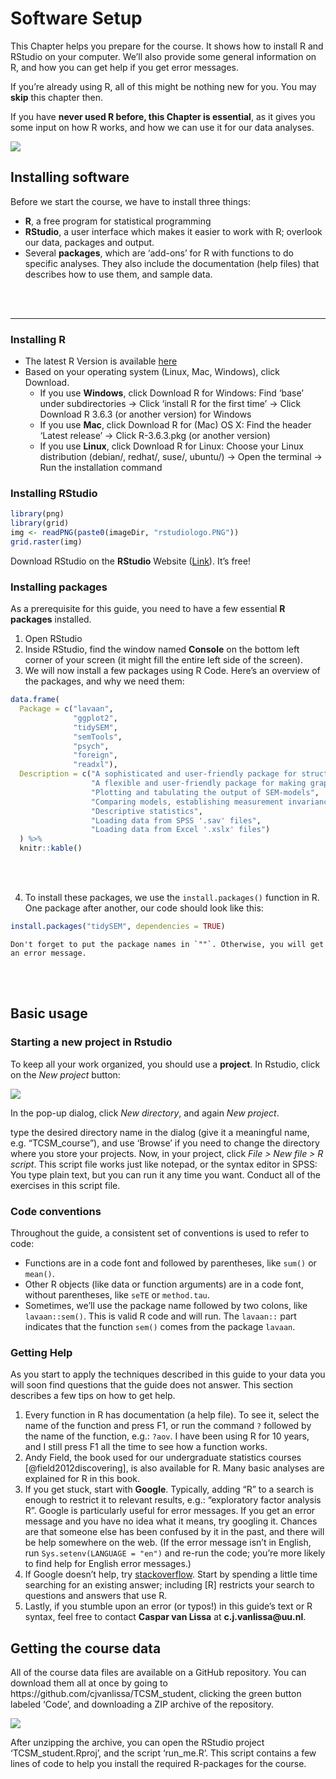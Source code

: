 # Software Setup {-}

This Chapter helps you prepare for the course. It shows how to install R and RStudio on your computer. We'll also provide some general information on R, and how you can get help if you get error messages. 

If you're already using R, all of this might be nothing new for you. You may **skip** this chapter then.

If you have **never used R before, this Chapter is essential**, as it gives you some input on how R works, and how we can use it for our data analyses.

![](../../images/chap2.jpg)

## Installing software 

Before we start the course, we have to install three things:

* **R**, a free program for statistical programming
* **RStudio**, a user interface which makes it easier to work with R; overlook our data, packages and output. 
* Several **packages**, which are 'add-ons' for R with functions to do specific analyses. They also include the documentation (help files) that describes how to use them, and sample data.



<br><br>

---

### Installing R

- The latest R Version is available [here](https://cran.r-project.org)
-	Based on your operating system (Linux, Mac, Windows), click Download.
    -	If you use **Windows**, click Download R for Windows: Find ‘base’ under subdirectories -> Click ‘install R for the first time’ -> Click Download R 3.6.3 (or another version) for Windows
    -	If you use **Mac**, click Download R for (Mac) OS X: Find the header ‘Latest release’ -> Click R-3.6.3.pkg (or another version)
    -	If you use **Linux**, click Download R for Linux: Choose your Linux distribution (debian/, redhat/, suse/, ubuntu/) -> Open the terminal -> Run the installation command

### Installing RStudio

```{r, echo = FALSE, fig.width = 3, fig.height = 2}
library(png)
library(grid)
img <- readPNG(paste0(imageDir, "rstudiologo.PNG"))
grid.raster(img)
```

Download RStudio on the **RStudio** Website ([Link](https://www.rstudio.com/products/rstudio/download/)). It's free!

### Installing packages {#installpackages}

As a prerequisite for this guide, you need to have a few essential **R packages** installed.

1. Open RStudio
2. Inside RStudio, find the window named **Console** on the bottom left corner of your screen (it might fill the entire left side of the screen).
3. We will now install a few packages using R Code. Here's an overview of the packages, and why we need them:

```{r, echo = FALSE}
data.frame(
  Package = c("lavaan", 
              "ggplot2", 
              "tidySEM", 
              "semTools", 
              "psych", 
              "foreign", 
              "readxl"),
  Description = c("A sophisticated and user-friendly package for structural equation modeling", 
                  "A flexible and user-friendly package for making graphs", 
                  "Plotting and tabulating the output of SEM-models", 
                  "Comparing models, establishing measurement invariance across groups", 
                  "Descriptive statistics", 
                  "Loading data from SPSS '.sav' files", 
                  "Loading data from Excel '.xslx' files")
  ) %>%
  knitr::kable()
```
  
<br><br>

4. To install these packages, we use the `install.packages()` function in R. One package after another, our code should look like this:

```{r, eval=FALSE}
install.packages("tidySEM", dependencies = TRUE)
```

```{block, type='rmdachtung'}
Don't forget to put the package names in `""`. Otherwise, you will get an error message.
```


<br><br>

## Basic usage

### Starting a new project in Rstudio
 
To keep all your work organized, you should use a **project**. In Rstudio, click on the *New project* button:

![](../../images/tut_new_proj.png)

In the pop-up dialog, click *New directory*, and again *New project*.

type the desired directory name in the dialog (give it a meaningful name, e.g. "TCSM_course"), and use 'Browse' if you need to change the directory where you store your projects. Now, in your project, click *File > New file > R script*. This script file works just like notepad, or the syntax editor in SPSS: You type plain text, but you can run it any time you want. Conduct all of the exercises in this script file.

### Code conventions

Throughout the guide, a consistent set of conventions is used to refer to code:

* Functions are in a code font and followed by parentheses, like
`sum()` or `mean()`.
* Other R objects (like data or function arguments) are in a code
font, without parentheses, like `seTE` or `method.tau`. 
* Sometimes, we’ll use the package name followed by two colons, like
`lavaan::sem()`. This is valid R code and will run. The `lavaan::` part indicates that the function `sem()` comes from the package `lavaan`.

### Getting Help

As you start to apply the techniques described in this guide to your data you will soon find questions that the guide does not answer. This section describes a few tips on how to get help.

1. Every function in R has documentation (a help file). To see it, select the name of the function and press F1, or run the command `?` followed by the name of the function, e.g.: `?aov`. I have been using R for 10 years, and I still press F1 all the time to see how a function works.
2. Andy Field, the book used for our undergraduate statistics courses [@field2012discovering], is also available for R. Many basic analyses are explained for R in this book.
3. If you get stuck, start with **Google**. Typically, adding “R” to a search is enough to restrict it to relevant results, e.g.: "exploratory factor analysis R". Google is particularly useful for error messages. If you get an error message and you have no idea what it means, try googling it. Chances are that someone else has been confused by it in the past, and there will be help somewhere on the web. (If the error message isn’t in English,
run `Sys.setenv(LANGUAGE = "en")` and re-run the code; you’re
more likely to find help for English error messages.)
4. If Google doesn’t help, try [stackoverflow](https://stackoverflow.com). Start by spending a little time searching for an existing answer; including [R] restricts your search to questions and answers that use R.
5. Lastly, if you stumble upon an error (or typos!) in this guide's text or R syntax, feel free to contact **Caspar van Lissa** at **c.j.vanlissa@uu.nl**.

## Getting the course data

All of the course data files are available on a GitHub repository. You can download them all at once by going to https://github.com/cjvanlissa/TCSM_student, clicking the green button labeled 'Code', and downloading a ZIP archive of the repository.

![](../../images/coursematerials.png)

After unzipping the archive, you can open the RStudio project 'TCSM_student.Rproj', and the script 'run_me.R'. This script contains a few lines of code to help you install the required R-packages for the course.

